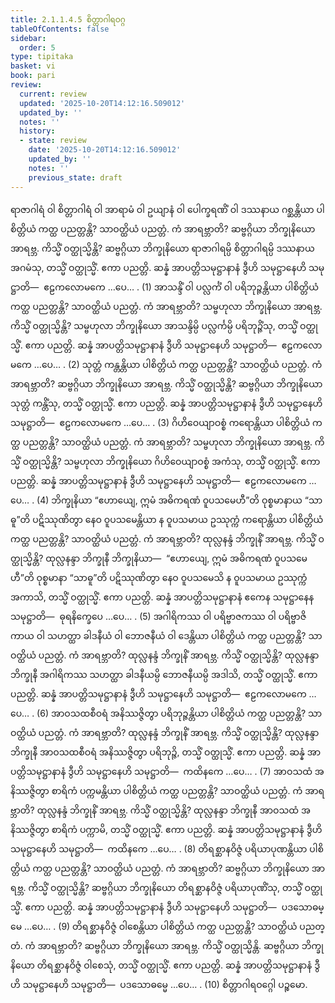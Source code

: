 ```yaml
---
title: 2.1.1.4.5 စိတ္တာဂါရဝဂ္ဂ
tableOfContents: false
sidebar:
  order: 5
type: tipitaka
basket: vi
book: pari
review:
  current: review
  updated: '2025-10-20T14:12:16.509012'
  updated_by: ''
  notes: ''
  history:
  - state: review
    date: '2025-10-20T14:12:16.509012'
    updated_by: ''
    notes: ''
    previous_state: draft
---
```



<DynamicBreadcrumb />


<ReviewStatus review={frontmatter.review} showDetails={true} />

<HypothesisAnnotation frontmatter={frontmatter} />

<Division number="222" book="pari" e="ch" v="5" p="113">

<Paragraph number="762" book="pari">
ရာဇာဂါရံ ဝါ စိတ္တာဂါရံ ဝါ အာရာမံ ဝါ ဥယျာနံ ဝါ ပေါက္ခရဏိံ ဝါ ဒဿနာယ ဂစ္ဆန္တိယာ ပါစိတ္တိယံ ကတ္ထ ပညတ္တန္တိ? သာဝတ္ထိယံ ပညတ္တံ. ကံ အာရဗ္ဘာတိ? ဆဗ္ဗဂ္ဂိယာ ဘိက္ခုနိယော အာရဗ္ဘ. ကိသ္မိံ ဝတ္ထုသ္မိန္တိ? ဆဗ္ဗဂ္ဂိယာ ဘိက္ခုနိယော ရာဇာဂါရမ္ပိ စိတ္တာဂါရမ္ပိ ဒဿနာယ အဂမံသု, တသ္မိံ ဝတ္ထုသ္မိံ. ဧကာ ပညတ္တိ. ဆန္နံ အာပတ္တိသမုဋ္ဌာနာနံ ဒွီဟိ သမုဋ္ဌာနေဟိ သမုဋ္ဌာတိ—  ဧဠကလောမကေ …ပေ… . (1)
</Paragraph>

<Paragraph number="763" book="pari">
အာသန္ဒိံ ဝါ ပလ္လင်္ကံ ဝါ ပရိဘုဉ္ဇန္တိယာ ပါစိတ္တိယံ ကတ္ထ ပညတ္တန္တိ? သာဝတ္ထိယံ ပညတ္တံ. ကံ အာရဗ္ဘာတိ? သမ္ဗဟုလာ ဘိက္ခုနိယော အာရဗ္ဘ. ကိသ္မိံ ဝတ္ထုသ္မိန္တိ? သမ္ဗဟုလာ ဘိက္ခုနိယော အာသန္ဒိမ္ပိ ပလ္လင်္ကမ္ပိ ပရိဘုဉ္ဇိံသု, တသ္မိံ ဝတ္ထုသ္မိံ. ဧကာ ပညတ္တိ. ဆန္နံ အာပတ္တိသမုဋ္ဌာနာနံ ဒွီဟိ သမုဋ္ဌာနေဟိ သမုဋ္ဌာတိ—  ဧဠကလောမကေ …ပေ… . (2)
</Paragraph>

<Paragraph number="764" book="pari">
သုတ္တံ ကန္တန္တိယာ ပါစိတ္တိယံ ကတ္ထ ပညတ္တန္တိ? သာဝတ္ထိယံ ပညတ္တံ. ကံ အာရဗ္ဘာတိ? ဆဗ္ဗဂ္ဂိယာ ဘိက္ခုနိယော အာရဗ္ဘ. ကိသ္မိံ ဝတ္ထုသ္မိန္တိ? ဆဗ္ဗဂ္ဂိယာ ဘိက္ခုနိယော သုတ္တံ ကန္တိံသု, တသ္မိံ ဝတ္ထုသ္မိံ. ဧကာ ပညတ္တိ. ဆန္နံ အာပတ္တိသမုဋ္ဌာနာနံ ဒွီဟိ သမုဋ္ဌာနေဟိ သမုဋ္ဌာတိ—  ဧဠကလောမကေ …ပေ… . (3)
</Paragraph>

<Paragraph number="765" book="pari">
ဂိဟိဝေယျာဝစ္စံ ကရောန္တိယာ ပါစိတ္တိယံ ကတ္ထ ပညတ္တန္တိ? သာဝတ္ထိယံ ပညတ္တံ. ကံ အာရဗ္ဘာတိ? သမ္ဗဟုလာ ဘိက္ခုနိယော အာရဗ္ဘ. ကိသ္မိံ ဝတ္ထုသ္မိန္တိ? သမ္ဗဟုလာ ဘိက္ခုနိယော ဂိဟိဝေယျာဝစ္စံ အကံသု, တသ္မိံ ဝတ္ထုသ္မိံ. ဧကာ ပညတ္တိ. ဆန္နံ အာပတ္တိသမုဋ္ဌာနာနံ ဒွီဟိ သမုဋ္ဌာနေဟိ သမုဋ္ဌာတိ—  ဧဠကလောမကေ …ပေ… . (4)
</Paragraph>

<Paragraph number="766" book="pari">
ဘိက္ခုနိယာ “ဧဟာယျေ, ဣမံ အဓိကရဏံ ဝူပသမေဟီ”တိ ဝုစ္စမာနာယ “သာဓူ”တိ ပဋိဿုဏိတွာ နေဝ ဝူပသမေန္တိယာ န ဝူပသမာယ ဥဿုက္ကံ ကရောန္တိယာ ပါစိတ္တိယံ ကတ္ထ ပညတ္တန္တိ? သာဝတ္ထိယံ ပညတ္တံ. ကံ အာရဗ္ဘာတိ? ထုလ္လနန္ဒံ ဘိက္ခုနိံ အာရဗ္ဘ. ကိသ္မိံ ဝတ္ထုသ္မိန္တိ? ထုလ္လနန္ဒာ ဘိက္ခုနီ ဘိက္ခုနိယာ—  “ဧဟာယျေ, ဣမံ အဓိကရဏံ ဝူပသမေဟီ”တိ ဝုစ္စမာနာ “သာဓူ”တိ ပဋိဿုဏိတွာ နေဝ ဝူပသမေသိ န ဝူပသမာယ ဥဿုက္ကံ အကာသိ, တသ္မိံ ဝတ္ထုသ္မိံ. ဧကာ ပညတ္တိ. ဆန္နံ အာပတ္တိသမုဋ္ဌာနာနံ ဧကေန သမုဋ္ဌာနေန သမုဋ္ဌာတိ—  ဓုရနိက္ခေပေ …ပေ… . (5)
</Paragraph>

<Paragraph number="767" book="pari">
အဂါရိကဿ ဝါ ပရိဗ္ဗာဇကဿ ဝါ ပရိဗ္ဗာဇိကာယ ဝါ သဟတ္ထာ ခါဒနီယံ ဝါ ဘောဇနီယံ ဝါ ဒေန္တိယာ ပါစိတ္တိယံ ကတ္ထ ပညတ္တန္တိ? သာဝတ္ထိယံ ပညတ္တံ. ကံ အာရဗ္ဘာတိ? ထုလ္လနန္ဒံ ဘိက္ခုနိံ အာရဗ္ဘ. ကိသ္မိံ ဝတ္ထုသ္မိန္တိ? ထုလ္လနန္ဒာ ဘိက္ခုနီ အဂါရိကဿ သဟတ္ထာ ခါဒနီယမ္ပိ ဘောဇနီယမ္ပိ အဒါသိ, တသ္မိံ ဝတ္ထုသ္မိံ. ဧကာ ပညတ္တိ. ဆန္နံ အာပတ္တိသမုဋ္ဌာနာနံ ဒွီဟိ သမုဋ္ဌာနေဟိ သမုဋ္ဌာတိ—  ဧဠကလောမကေ …ပေ… . (6)
</Paragraph>

<Paragraph number="768" book="pari">
အာဝသထစီဝရံ အနိဿဇ္ဇိတွာ ပရိဘုဉ္ဇန္တိယာ ပါစိတ္တိယံ ကတ္ထ ပညတ္တန္တိ? သာဝတ္ထိယံ ပညတ္တံ. ကံ အာရဗ္ဘာတိ? ထုလ္လနန္ဒံ ဘိက္ခုနိံ အာရဗ္ဘ. ကိသ္မိံ ဝတ္ထုသ္မိန္တိ? ထုလ္လနန္ဒာ ဘိက္ခုနီ အာဝသထစီဝရံ အနိဿဇ္ဇိတွာ ပရိဘုဉ္ဇိ, တသ္မိံ ဝတ္ထုသ္မိံ. ဧကာ ပညတ္တိ. ဆန္နံ အာပတ္တိသမုဋ္ဌာနာနံ ဒွီဟိ သမုဋ္ဌာနေဟိ သမုဋ္ဌာတိ—  ကထိနကေ …ပေ… . (7)
</Paragraph>

<Paragraph number="769" book="pari">
အာဝသထံ အနိဿဇ္ဇိတွာ စာရိကံ ပက္ကမန္တိယာ ပါစိတ္တိယံ ကတ္ထ ပညတ္တန္တိ? သာဝတ္ထိယံ ပညတ္တံ. ကံ အာရဗ္ဘာတိ? ထုလ္လနန္ဒံ ဘိက္ခုနိံ အာရဗ္ဘ. ကိသ္မိံ ဝတ္ထုသ္မိန္တိ? ထုလ္လနန္ဒာ ဘိက္ခုနီ အာဝသထံ အနိဿဇ္ဇိတွာ စာရိကံ ပက္ကာမိ, တသ္မိံ ဝတ္ထုသ္မိံ. ဧကာ ပညတ္တိ. ဆန္နံ အာပတ္တိသမုဋ္ဌာနာနံ ဒွီဟိ သမုဋ္ဌာနေဟိ သမုဋ္ဌာတိ—  ကထိနကေ …ပေ… . (8)
</Paragraph>

<Paragraph number="770" book="pari">
တိရစ္ဆာနဝိဇ္ဇံ ပရိယာပုဏန္တိယာ ပါစိတ္တိယံ ကတ္ထ ပညတ္တန္တိ? သာဝတ္ထိယံ ပညတ္တံ. ကံ အာရဗ္ဘာတိ? ဆဗ္ဗဂ္ဂိယာ ဘိက္ခုနိယော အာရဗ္ဘ. ကိသ္မိံ ဝတ္ထုသ္မိန္တိ? ဆဗ္ဗဂ္ဂိယာ ဘိက္ခုနိယော တိရစ္ဆာနဝိဇ္ဇံ ပရိယာပုဏိံသု, တသ္မိံ ဝတ္ထုသ္မိံ. ဧကာ ပညတ္တိ. ဆန္နံ အာပတ္တိသမုဋ္ဌာနာနံ ဒွီဟိ သမုဋ္ဌာနေဟိ သမုဋ္ဌာတိ—  ပဒသောဓမ္မေ …ပေ… . (9)
</Paragraph>

<Paragraph number="771" book="pari">
တိရစ္ဆာနဝိဇ္ဇံ ဝါစေန္တိယာ ပါစိတ္တိယံ ကတ္ထ ပညတ္တန္တိ? သာဝတ္ထိယံ ပညတ္တံ. ကံ အာရဗ္ဘာတိ? ဆဗ္ဗဂ္ဂိယာ ဘိက္ခုနိယော အာရဗ္ဘ. ကိသ္မိံ ဝတ္ထုသ္မိန္တိ. ဆဗ္ဗဂ္ဂိယာ ဘိက္ခုနိယော တိရစ္ဆာနဝိဇ္ဇံ ဝါစေသုံ, တသ္မိံ ဝတ္ထုသ္မိံ. ဧကာ ပညတ္တိ. ဆန္နံ အာပတ္တိသမုဋ္ဌာနာနံ ဒွီဟိ သမုဋ္ဌာနေဟိ သမုဋ္ဌာတိ—  ပဒသောဓမ္မေ …ပေ… . (10)

</Paragraph>
</Division>

<Paragraph number="772" type="center" book="pari">
စိတ္တာဂါရဝဂ္ဂေါ ပဉ္စမော.
</Paragraph>